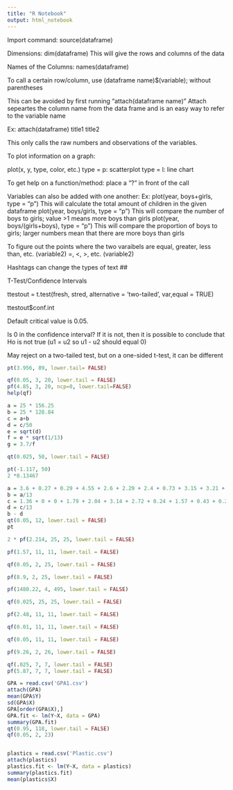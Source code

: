 ```yaml
---
title: "R Notebook"
output: html_notebook
---
```

Import command: source(dataframe)

Dimensions: dim(dataframe)
  This will give the rows and columns of the data
  
Names of the Columns: names(dataframe)

To call a certain row/column, use (dataframe name)$(variable); without parentheses

  This can be avoided by first running "attach(dataframe name)"
  Attach sepeartes the column name from the data frame and is an easy way to refer to the variable name
  
  Ex:
  attach(dataframe)
  title1
  title2

This only calls the raw numbers and observations of the variables.

To plot information on a graph:

plot(x, y, type, color, etc.)
  type = p: scatterplot
  type = l: line chart
  
To get help on a function/method: place a  "?" in front of the call

Variables can also be added with one another:
  Ex:
  plot(year, boys+girls, type = "p") This will calculate the total amount of children in the given dataframe
  plot(year, boys/girls, type = "p") This will compare the number of boys to girls; value >1 means more boys than girls
  plot(year, boys/(girls+boys), type = "p") This will compare the proportion of boys to girls; larger numbers mean that there     are more boys than girls
  
To figure out the points where the two varaibels are equal, greater, less than, etc.
  (variable2) =, <, >, etc. (variable2)
  
Hashtags can change the types of text
    ##

T-Test/Confidence Intervals

ttestout = t.test(fresh, stred, alternative = 'two-tailed', var,equal = TRUE)

ttestout$conf.int

Default critical value is 0.05.

Is 0 in the confidence interval? If it is not, then it is possible to conclude that Ho is not true (u1 = u2 so u1 - u2 should equal 0)

May reject on a two-tailed test, but on a one-sided t-test, it can be different


```r
pt(3.956, 89, lower.tail= FALSE)
```


```r
qf(0.05, 3, 20, lower.tail = FALSE)
pf(4.85, 3, 20, ncp=0, lower.tail=FALSE)
help(qf)
```
```r
a = 25 * 156.25
b = 25 * 128.84
c = a+b
d = c/50
e = sqrt(d)
f = e * sqrt(1/13)
g = 3.7/f

qt(0.025, 50, lower.tail = FALSE)

pt(-1.117, 50)
2 *0.13467
```
```r
a = 3.6 + 0.27 + 0.29 + 4.55 + 2.6 + 2.29 + 2.4 + 0.73 + 3.15 + 3.21 + 0.88 + 1.35 + 7.35
b = a/13
c = 1.36 + 0 + 0 + 1.79 + 2.04 + 3.14 + 2.72 + 0.24 + 1.57 + 0.43 + 0.28 + 1.09 + 4.92
d = c/13
b - d
qt(0.05, 12, lower.tail = FALSE)
pt

2 * pf(2.214, 25, 25, lower.tail = FALSE)

pf(1.57, 11, 11, lower.tail = FALSE)

qf(0.05, 2, 25, lower.tail = FALSE)

pf(8.9, 2, 25, lower.tail = FALSE)

pf(1480.22, 4, 495, lower.tail = FALSE)

qf(0.025, 25, 25, lower.tail = FALSE)

pf(2.48, 11, 11, lower.tail = FALSE)

qf(0.01, 11, 11, lower.tail = FALSE)

qf(0.05, 11, 11, lower.tail = FALSE)

pf(9.26, 2, 26, lower.tail = FALSE)
```








```r
qf(.025, 7, 7, lower.tail = FALSE)
pf(5.87, 7, 7, lower.tail = FALSE)
```


```r
GPA = read.csv('GPA1.csv')
attach(GPA)
mean(GPA$Y)
sd(GPA$X)
GPA[order(GPA$X),]
GPA.fit <- lm(Y~X, data = GPA)
summary(GPA.fit)
qt(0.95, 118, lower.tail = FALSE)
qf(0.05, 2, 23)



```

```r
plastics = read.csv('Plastic.csv')
attach(plastics)
plastics.fit <- lm(Y~X, data = plastics)
summary(plastics.fit)
mean(plastics$X)

```


